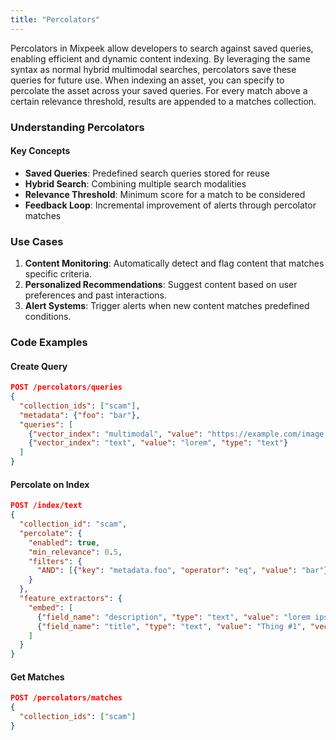 ```yaml
---
title: "Percolators"
---
```


Percolators in Mixpeek allow developers to search against saved queries, enabling efficient and dynamic content indexing. By leveraging the same syntax as normal hybrid multimodal searches, percolators save these queries for future use. When indexing an asset, you can specify to percolate the asset across your saved queries. For every match above a certain relevance threshold, results are appended to a matches collection.

### Understanding Percolators

#### Key Concepts

- **Saved Queries**: Predefined search queries stored for reuse
- **Hybrid Search**: Combining multiple search modalities
- **Relevance Threshold**: Minimum score for a match to be considered
- **Feedback Loop**: Incremental improvement of alerts through percolator matches

### Use Cases

1. **Content Monitoring**: Automatically detect and flag content that matches specific criteria.
2. **Personalized Recommendations**: Suggest content based on user preferences and past interactions.
3. **Alert Systems**: Trigger alerts when new content matches predefined conditions.

### Code Examples

#### Create Query

```json
POST /percolators/queries
{
  "collection_ids": ["scam"],
  "metadata": {"foo": "bar"},
  "queries": [
    {"vector_index": "multimodal", "value": "https://example.com/image.jpg", "type": "url"},
    {"vector_index": "text", "value": "lorem", "type": "text"}
  ]
}
```

#### Percolate on Index

```json
POST /index/text
{
  "collection_id": "scam",
  "percolate": {
    "enabled": true,
    "min_relevance": 0.5,
    "filters": {
      "AND": [{"key": "metadata.foo", "operator": "eq", "value": "bar"}]
    }
  },
  "feature_extractors": {
    "embed": [
      {"field_name": "description", "type": "text", "value": "lorem ipsum", "vector_index": "text"},
      {"field_name": "title", "type": "text", "value": "Thing #1", "vector_index": "keyword"}
    ]
  }
}
```

#### Get Matches

```json
POST /percolators/matches
{
  "collection_ids": ["scam"]
}
```
